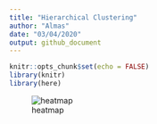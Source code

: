 ```yaml
---
title: "Hierarchical Clustering"
author: "Almas"
date: "03/04/2020"
output: github_document
---
```


```r
knitr::opts_chunk$set(echo = FALSE)
library(knitr)
library(here)
```


![heatmap](../results/final/heatmap_with_clusters.png)